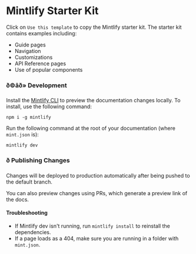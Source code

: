 # Mintlify Starter Kit

Click on `Use this template` to copy the Mintlify starter kit. The starter kit contains examples including:

- Guide pages
- Navigation
- Customizations
- API Reference pages
- Use of popular components

### ð©âð» Development

Install the [Mintlify CLI](https://www.npmjs.com/package/mintlify) to preview the documentation changes locally. To install, use the following command:

```
npm i -g mintlify
```

Run the following command at the root of your documentation (where `mint.json` is):

```
mintlify dev
```

### ð Publishing Changes

Changes will be deployed to production automatically after being pushed to the default branch.

You can also preview changes using PRs, which generate a preview link of the docs.

#### Troubleshooting

- If Mintlify dev isn't running, run `mintlify install` to reinstall the dependencies.
- If a page loads as a 404, make sure you are running in a folder with `mint.json`.
